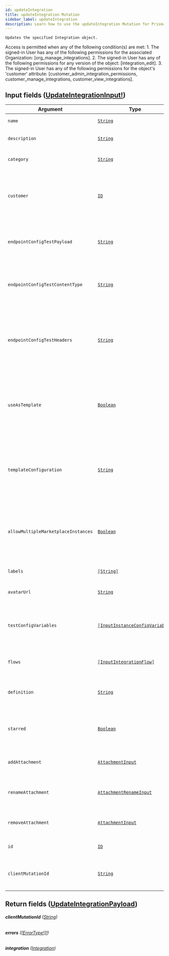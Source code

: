 ```yaml
---
id: updateIntegration
title: updateIntegration Mutation
sidebar_label: updateIntegration
description: Learn how to use the updateIntegration Mutation for Prismatic's API.
---
```


    Updates the specified Integration object.

Access is permitted when any of the following condition(s) are met: 1. The signed-in User has any of the following permissions for the associated Organization: [org_manage_integrations]. 2. The signed-in User has any of the following permissions for any version of the object: [integration_edit]. 3. The signed-in User has any of the following permissions for the object's 'customer' attribute: [customer_admin_integration_permissions, customer_manage_integrations, customer_view_integrations].

## Input fields ([UpdateIntegrationInput!](api/schema/input_object/UpdateIntegrationInput.mdx))

| Argument                            | Type                                                                                       | Description                                                                                                                 |
| ----------------------------------- | ------------------------------------------------------------------------------------------ | --------------------------------------------------------------------------------------------------------------------------- |
| `name`                              | [`String`](api/schema/scalar/String.mdx)                                                   | The name of the Integration.                                                                                                |
| `description`                       | [`String`](api/schema/scalar/String.mdx)                                                   | Additional notes about the Integration.                                                                                     |
| `category`                          | [`String`](api/schema/scalar/String.mdx)                                                   | Specifies the category of the Integration.                                                                                  |
| `customer`                          | [`ID`](api/schema/scalar/ID.mdx)                                                           | The Customer the Integration belongs to, if any. If this is NULL then the Integration belongs to the Organization.          |
| `endpointConfigTestPayload`         | [`String`](api/schema/scalar/String.mdx)                                                   | Data payload for testing the endpoint configuration for this Integration.                                                   |
| `endpointConfigTestContentType`     | [`String`](api/schema/scalar/String.mdx)                                                   | Content type of the payload for testing the endpoint configuration for this Integration.                                    |
| `endpointConfigTestHeaders`         | [`String`](api/schema/scalar/String.mdx)                                                   | A JSON string of key/value pairs that will be sent as headers when testing the endpoint configuration for this Integration. |
| `useAsTemplate`                     | [`Boolean`](api/schema/scalar/Boolean.mdx)                                                 | Specifies whether the latest published version of this Integration may be used as a template to create new Integrations.    |
| `templateConfiguration`             | [`String`](api/schema/scalar/String.mdx)                                                   | Specifies whether the latest published version of this Integration may be used as a template to create new Integrations.    |
| `allowMultipleMarketplaceInstances` | [`Boolean`](api/schema/scalar/Boolean.mdx)                                                 | Specifies whether multiple Instances of this Integration may be created from the Marketplace.                               |
| `labels`                            | [`[String]`](api/schema/scalar/String.mdx)                                                 | The labels that are associated with the object.                                                                             |
| `avatarUrl`                         | [`String`](api/schema/scalar/String.mdx)                                                   | The URL for the avatar image.                                                                                               |
| `testConfigVariables`               | [`[InputInstanceConfigVariable]`](api/schema/input_object/InputInstanceConfigVariable.mdx) | Config Variables that have been specified for the purposes of testing the Integration.                                      |
| `flows`                             | [`[InputIntegrationFlow]`](api/schema/input_object/InputIntegrationFlow.mdx)               | The Integration of which the IntegrationFlow is a part.                                                                     |
| `definition`                        | [`String`](api/schema/scalar/String.mdx)                                                   | The YAML serialized definition of the Integration to import.                                                                |
| `starred`                           | [`Boolean`](api/schema/scalar/Boolean.mdx)                                                 | Indicates whether the record is starred by the signed-in User.                                                              |
| `addAttachment`                     | [`AttachmentInput`](api/schema/input_object/AttachmentInput.mdx)                           | Adds the specified Attachment to the object.                                                                                |
| `renameAttachment`                  | [`AttachmentRenameInput`](api/schema/input_object/AttachmentRenameInput.mdx)               | Removes the specified Attachment from the object.                                                                           |
| `removeAttachment`                  | [`AttachmentInput`](api/schema/input_object/AttachmentInput.mdx)                           | Renames the specified Attachment on the object.                                                                             |
| `id`                                | [`ID`](api/schema/scalar/ID.mdx)                                                           | The ID of the Integration to mutate.                                                                                        |
| `clientMutationId`                  | [`String`](api/schema/scalar/String.mdx)                                                   | A unique identifier for the client performing the mutation.                                                                 |

## Return fields ([UpdateIntegrationPayload](api/schema/object/UpdateIntegrationPayload.mdx))

###### <b>clientMutationId</b> ([String](api/schema/scalar/String.mdx))

###### <b>errors</b> ([[ErrorType!]!](api/schema/object/ErrorType.mdx))

###### <b>integration</b> ([Integration](api/schema/object/Integration.mdx))

